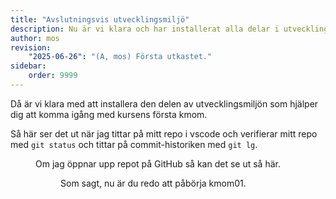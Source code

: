 ```yaml
---
title: "Avslutningsvis utvecklingsmiljö" 
description: Nu är vi klara och har installerat alla delar i utvecklingsmiljön, så här långt.
author: mos
revision:
    "2025-06-26": "(A, mos) Första utkastet."
sidebar:
    order: 9999
---
```




Då är vi klara med att installera den delen av utvecklingsmiljön som hjälper dig att komma igång med kursens första kmom.

Så här ser det ut när jag tittar på mitt repo i vscode och verifierar mitt repo med `git status` och tittar på commit-historiken med `git lg`.


<Figure 
    src={avslutning1}
    caption="Kursrepot innehåller nu utvecklingsverktyg och en struktur som vi kan jobba i."
/>

Om jag öppnar upp repot på GitHub så kan det se ut så här.


<Figure 
    src={avslutning2}
    caption="Kursrepot på GitHub innahåller samma saker jag kan se lokalt."
/>

Som sagt, nu är du redo att påbörja kmom01.
